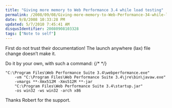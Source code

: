 ```yaml
---
title: "Giving more memory to Web Performance 3.4 while load testing"
permalink: /2008/09/08/Giving-more-memory-to-Web-Performance-34-while-load-testing/
date: 9/8/2008 10:33:28 PM
updated: 5/7/2010 7:45:41 AM
disqusIdentifier: 20080908103328
tags: ["Note to self"]
---
```

First do not trust their documentation! The launch anywhere (lax) file change doesn’t make it.

Do it by your own, with such a command:
{/* <!-- more --> */}

```
"C:\Program Files\Web Performance Suite 3.4\webperformance.exe"
    -vm "C:\Program Files\Web Performance Suite 3.4\jre\bin\javaw.exe"
    -vmargs **-Xmx512M -Xms512M **-jar
    "C:\Program Files\Web Performance Suite 3.4\startup.jar"
    -os win32 -ws win32 -arch x86
```

Thanks Robert for the support.
